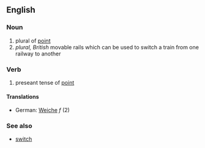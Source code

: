 ==English==
===Noun===
# plural of [[point]]
# ''plural, British'' movable rails which can be used to switch a train from one railway to another
===Verb===
# preseant tense of [[point]]
====Translations====
*German: [[Weiche]] ''f'' (2)
===See also===
*[[switch]]